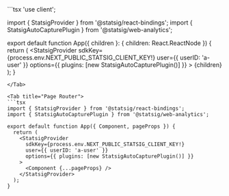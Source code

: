 <Tabs>
<Tab title="App Router">
```tsx
'use client';

import { StatsigProvider } from '@statsig/react-bindings';
import { StatsigAutoCapturePlugin } from '@statsig/web-analytics';

export default function App({ children }: { children: React.ReactNode }) {
  return (
    <StatsigProvider
      sdkKey={process.env.NEXT_PUBLIC_STATSIG_CLIENT_KEY!}
      user={{ userID: 'a-user' }}
      options={{ plugins: [new StatsigAutoCapturePlugin()] }}
    >
      {children}
    </StatsigProvider>
  );
}
```
</Tab>

<Tab title="Page Router">
```tsx
import { StatsigProvider } from '@statsig/react-bindings';
import { StatsigAutoCapturePlugin } from '@statsig/web-analytics';

export default function App({ Component, pageProps }) {
  return (
    <StatsigProvider
      sdkKey={process.env.NEXT_PUBLIC_STATSIG_CLIENT_KEY!}
      user={{ userID: 'a-user' }}
      options={{ plugins: [new StatsigAutoCapturePlugin()] }}
    >
      <Component {...pageProps} />
    </StatsigProvider>
  );
}
```
</Tab>
</Tabs>



